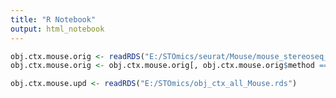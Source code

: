 ```yaml
---
title: "R Notebook"
output: html_notebook
---
```


```r

obj.ctx.mouse.orig <- readRDS("E:/STOmics/seurat/Mouse/mouse_stereoseq_ctx_COLs_integrated.rds")
obj.ctx.mouse.orig <- obj.ctx.mouse.orig[, obj.ctx.mouse.orig$method == "Stereo-seq"]

obj.ctx.mouse.upd <- readRDS("E:/STOmics/obj_ctx_all_Mouse.rds")

```




